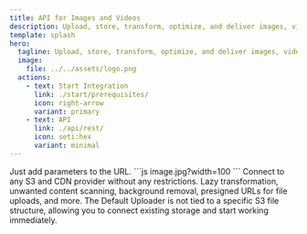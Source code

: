 ```yaml
---
title: API for Images and Videos
description: Upload, store, transform, optimize, and deliver images, videos, and documents.
template: splash
hero:
  tagline: Upload, store, transform, optimize, and deliver images, videos, and documents.
  image:
    file: ../../assets/logo.png
  actions:
    - text: Start Integration
      link: ./start/prerequisites/
      icon: right-arrow
      variant: primary
    - text: API
      link: ./api/rest/
      icon: seti:hex
      variant: minimal
---
```



<CardGrid>
  <Card title="Simple and Functional API" icon="pencil">
    Just add parameters to the URL.
    ```js
    image.jpg?width=100
    ```
  </Card>
  <Card title="Freedom to Choose S3 and CDN Providers" icon="puzzle">
    Connect to any S3 and CDN provider without any restrictions.
  </Card>
  <Card title="Additional Features" icon="setting">
    Lazy transformation, unwanted content scanning, background removal, presigned URLs for file uploads, and more.
  </Card>
  <Card title="Easy Migration" icon="sun">
    The Default Uploader is not tied to a specific S3 file structure, allowing you to connect existing storage and start working immediately.
  </Card>
</CardGrid>

